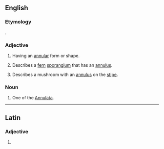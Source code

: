 ==English==

===Etymology===
{{etyl|la|en}} {{lena}} {{m|la|annulatus}}.

===Adjective===
{{en-adj}}

# Having an [[annular]] form or shape.
# {{lb|en|botany}} Describes a [[fern]] [[sporangium]] that has an [[annulus]].
# {{lb|en|mycology}} Describes a mushroom with an [[annulus]] on the [[stipe]].

===Noun===
{{en-noun}}

# {{lb|en|zoology}} One of the [[Annulata]].

----

==Latin==

===Adjective===
{{la-adj-form|annulāte}}

# {{inflection of|annulātus||voc|m|s|lang=la}}
